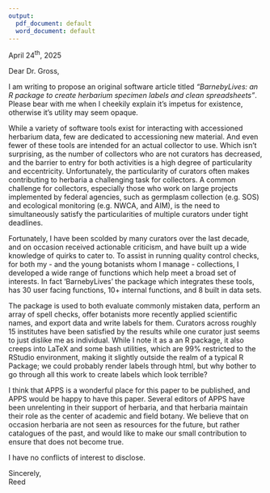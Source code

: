 ```yaml
---
output:
  pdf_document: default
  word_document: default
---
```


\begin{flushleft}
Brianna Gross \newline
Editor in Chief \newline
Applications in Plant Sciences \newline
\end{flushleft} 

\hfill April 24^th^, 2025  

Dear Dr. Gross, 
\vspace{3em}

I am writing to propose an original software article titled *"BarnebyLives: an R package to create herbarium specimen labels and clean spreadsheets"*. 
Please bear with me when I cheekily explain it's impetus for existence, otherwise it's utility may seem opaque. 

While a variety of software tools exist for interacting with accessioned herbarium data, few are dedicated to accessioning new material. 
And even fewer of these tools are intended for an actual collector to use. 
Which isn't surprising, as the number of collectors who are not curators has decreased, and the barrier to entry for both activities is a high degree of particularity and eccentricity. 
Unfortunately, the particularity of curators often makes contributing to herbaria a challenging task for collectors. 
A common challenge for collectors, especially those who work on large projects implemented by federal agencies, such as germplasm collection (e.g. SOS) and ecological monitoring (e.g. NWCA, and AIM), is the need to simultaneously satisfy the particularities of multiple curators under tight deadlines.  

Fortunately, I have been scolded by many curators over the last decade, and on occasion received actionable criticism, and have built up a wide knowledge of quirks to cater to. 
To assist in running quality control checks, for both my - and the young botanists whom I manage - collections, I developed a wide range of functions which help meet a broad set of interests.
In fact 'BarnebyLives' the package which integrates these tools, has 30 user facing functions,  10+ internal functions, and 8 built in data sets. 

The package is used to both evaluate commonly mistaken data, perform an array of spell checks, offer botanists more recently applied scientific names, and export data and write labels for them. 
Curators across roughly 15 institutes have been satisfied by the results while one curator just seems to just dislike me as individual. 
While I note it as a an R package, it also creeps into LaTeX and some bash utilities, which are 99% restricted to the RStudio environment, making it slightly outside the realm of a typical R Package; we could probably render labels through html, but why bother to go through all this work to create labels which look terrible? 

I think that APPS is a wonderful place for this paper to be published, and APPS would be happy to have this paper. 
Several editors of APPS have been unrelenting in their support of herbaria, and that herbaria maintain their role as the center of academic and field botany. 
We believe that on occasion herbaria are not seen as resources for the future, but rather catalogues of the past, and would like to make our small contribution to ensure that does not become true. 

I have no conflicts of interest to disclose. 

Sincerely,  
Reed  
